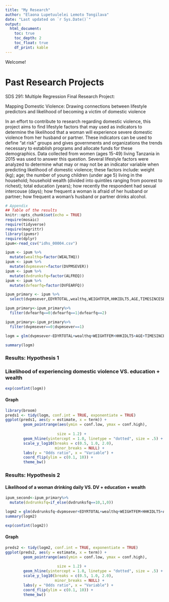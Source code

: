 ```yaml
---
title: "My Research"
author: "Elaona Lupetuulelei Lemoto Tongilava"
date: "Last updated on `r Sys.Date()`"
output:
  html_document:
    toc: true
    toc_depth: 2
    toc_float: true
    df_print: kable
---
```


Welcome!


# Past Research Projects

SDS 291: Multiple Regression Final Research Project: 

Mapping Domestic Violence: Drawing connections between lifestyle predictors and likelihood of becoming a victim of domestic violence

In an effort to contribute to research regarding domestic violence, this project aims to find lifestyle factors that may used as indicators to determine the likelihood that a woman will experience severe domestic violence from her husband or partner. These indicators can be used to define “at risk” groups and gives governments and organizations the trends necessary to establish programs and allocate funds for these demographics. Data collected from women (ages 15-49) living Tanzania in 2015 was used to answer this question. Several lifestyle factors were analyzed to determine what may or may not be an indicator variable when predicting likelihood of domestic violence; these factors include: weight (kg); age; the number of young children (under age 5) living in the household; household wealth (divided into quintiles ranging from poorest to richest); total education (years); how recently the respondent had sexual intercouse (days); how frequent a woman is afraid of her husband or partner; how frequent a woman’s husband or partner drinks alcohol.


```r
# Appendix 
## Table of the results 
knitr::opts_chunk$set(echo = TRUE)
require(mosaic)
require(tidyverse)
require(magrittr)
library(ipumsr)
require(dplyr)
ipum<-read_csv("idhs_00004.csv")
```

```r
ipum <- ipum %>%
  mutate(wealthq=factor(WEALTHQ))
ipum <- ipum %>%
  mutate(dvpmsever=factor(DVPMSEVER))
ipum <- ipum %>%
  mutate(dvdrunksfq=factor(ALFREQ))
ipum <- ipum %>%
  mutate(dvfearfq=factor(DVFEARFQ))
```

```r
ipum_primary <- ipum %>%
  select(dvpmsever,EDYRTOTAL,wealthq,WEIGHTFEM,HHKIDLT5,AGE,TIMESINCESEXD,dvdrunksfq,dvfearfq)
```

```r
ipum_primary<-ipum_primary%>%
  filter(dvfearfq==0|dvfearfq==1|dvfearfq==2)
```


```r
ipum_primary<-ipum_primary%>%
  filter(dvpmsever==0|dvpmsever==1)
```

```r
logm = glm(dvpmsever~EDYRTOTAL+wealthq+WEIGHTFEM+HHKIDLT5+AGE+TIMESINCESEXD+dvfearfq,data=ipum_primary,family=binomial)
```
```r
summary(logm)
```
### Results: Hypothesis 1
### Likelihood of experiencing domestic violence VS. education + wealth
```r
exp(confint(logm))
```
#### Graph 
```r
library(broom)
preds1 <- tidy(logm, conf.int = TRUE, exponentiate = TRUE) 
ggplot(preds1, aes(y = estimate, x = term)) +
        geom_pointrange(aes(ymin = conf.low, ymax = conf.high),
                       
                       size = 1.2) +
        geom_hline(yintercept = 1.0, linetype = "dotted", size = .5) +
        scale_y_log10(breaks = c(0.5, 1.0, 2.0),
                      minor_breaks = NULL) +
        labs(y = "Odds ratio", x = "Variable") +
        coord_flip(ylim = c(0.1, 10)) +
        theme_bw()
```

### Results: Hypothesis 2
#### Likelihood of a woman drinking daily VS. DV + education + wealth
```r
ipum_second<-ipum_primary%>%
  mutate(dvdrunksfq=if_else(dvdrunksfq==10,1,0))
```

```r
logm2 = glm(dvdrunksfq~dvpmsever+EDYRTOTAL+wealthq+WEIGHTFEM+HHKIDLT5+AGE+TIMESINCESEXD+dvfearfq,data=ipum_second,family=binomial)
summary(logm2)
```

```r
exp(confint(logm2))
```
#### Graph
```r
preds2 <- tidy(logm2, conf.int = TRUE, exponentiate = TRUE) 
ggplot(preds2, aes(y = estimate, x = term)) +
        geom_pointrange(aes(ymin = conf.low, ymax = conf.high),
                       
                       size = 1.2) +
        geom_hline(yintercept = 1.0, linetype = "dotted", size = .5) +
        scale_y_log10(breaks = c(0.5, 1.0, 2.0),
                      minor_breaks = NULL) +
        labs(y = "Odds ratio", x = "Variable") +
        coord_flip(ylim = c(0.1, 10)) +
        theme_bw()
```

